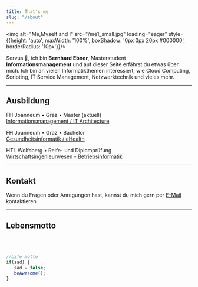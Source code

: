 ```yaml
---
title: That's me
slug: "/about"
---
```

<img alt="Me,Myself and I" src="/me1_small.jpg"
           loading="eager"
           style={{height: 'auto',
                  maxWidth: '100%',
                  boxShadow: '0px 0px 20px #000000',
                  borderRadius: '10px'}}/>

<p style={{textAlign: 'justify'}}>
   Servus 👋, ich bin <b>Bernhard Ebner</b>, Masterstudent <b>Informationsmanagement</b>
   und auf dieser Seite erfährst du etwas über mich.
   Ich bin an vielen Informatikthemen interessiert, wie Cloud Computing, Scripting, IT Service Management, 
   Netzwerktechnik und vieles mehr.
</p>
<hr/>

## Ausbildung

FH Joanneum • Graz • Master (aktuell)<br/>
[Informationsmanagement / IT Architecture](https://www.fh-joanneum.at/it-architecture/master/)

FH Joanneum • Graz • Bachelor <br/>
[Gesundheitsinformatik / eHealth](https://www.fh-joanneum.at/gesundheitsinformatik/bachelor/)

HTL Wolfsberg • Reife- und Diplomprüfung <br/>
[Wirtschaftsingenieurwesen - Betriebsinformatik](https://www.htl-wolfsberg.at/ausbildung.html#Betriebsinformatik)
<hr/>

## Kontakt

Wenn du Fragen oder Anregungen hast, kannst du mich gern per [E-Mail](mailto:ebner.bernhard98@gmx.at?subject=Anfrage%20(Website)) kontaktieren.

<hr/>

## Lebensmotto
<br/><br/>

```js
//Life motto
if(sad) {
   sad = false;
   beAwesome();
}
```